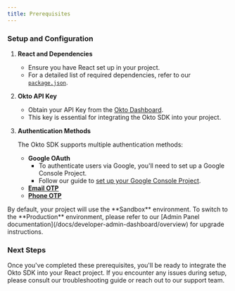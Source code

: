 ```yaml
---
title: Prerequisites
---
```



### Setup and Configuration

1. **React and Dependencies**
   - Ensure you have React set up in your project.
   - For a detailed list of required dependencies, refer to our [`package.json`](https://github.com/okto-hq/okto-sdk-react-template-app/blob/main/package.json).

2. **Okto API Key**
   - Obtain your API Key from the [Okto Dashboard](https://dashboard.okto.tech/).
   - This key is essential for integrating the Okto SDK into your project.

3. **Authentication Methods**

   The Okto SDK supports multiple authentication methods:

   - **Google OAuth**
      - To authenticate users via Google, you'll need to set up a Google Console Project.
      - Follow our guide to [set up your Google Console Project](/docs/react-sdk/advanced-sdk-config/authenticate-users/google-oauth/learn).
   - [**Email OTP**](/docs/react-sdk/advanced-sdk-config/authenticate-users/email-otp)
   - [**Phone OTP**](/docs/react-sdk/advanced-sdk-config/authenticate-users/phone-otp)

<Callout title="Environment Configuration">
By default, your project will use the **Sandbox** environment. To switch to the **Production** environment, please refer to our [Admin Panel documentation](/docs/developer-admin-dashboard/overview) for upgrade instructions.
</Callout>

### Next Steps

Once you've completed these prerequisites, you'll be ready to integrate the Okto SDK into your React project. If you encounter any issues during setup, please consult our troubleshooting guide or reach out to our support team.